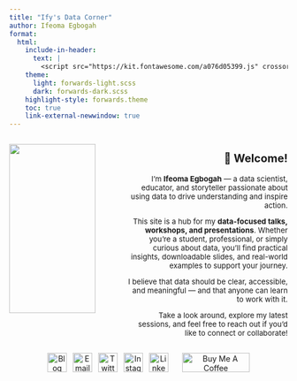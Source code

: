 ```yaml
---
title: "Ify's Data Corner"
author: Ifeoma Egbogah
format:
  html:
    include-in-header: 
      text: |
        <script src="https://kit.fontawesome.com/a076d05399.js" crossorigin="anonymous"></script>
    theme: 
      light: forwards-light.scss
      dark: forwards-dark.scss
    highlight-style: forwards.theme
    toc: true
    link-external-newwindow: true
---
```


:::: columns
::: {.column width="40%"}

<div style="text-align: left;">
![](./images/ifeoma.jpg){width="90%"} 
</div>
:::
::: {.column width="60%"}

<div style="text-align: right; font-size:0.95em;">

## 👋 Welcome!

I'm **Ifeoma Egbogah** — a data scientist, educator, and storyteller passionate about using data to drive understanding and inspire action.

This site is a hub for my **data-focused talks, workshops, and presentations**. Whether you're a student, professional, or simply curious about data, you'll find practical insights, downloadable slides, and real-world examples to support your journey.

I believe that data should be clear, accessible, and meaningful — and that anyone can learn to work with it.

Take a look around, explore my latest sessions, and feel free to reach out if you'd like to connect or collaborate!
</div>

:::

::::



::: {align="center"}
<div style="text-align: center;">
<a href="https://ifeoma-egbogah.netlify.app/blog/"><img src="https://assets.dryicons.com/uploads/icon/svg/4926/home.svg" alt="Blog" border="0" width="35" height="35"/></a>  <a href="mailto:negbogah@gmail.com"><img src="https://assets.dryicons.com/uploads/icon/svg/8009/02dc3a5c-6504-4347-85fb-3f510cfecc45.svg" alt="Email" border="0" width="35" height="35"/></a>  <a href="https://twitter.com/negbogah"><img src="https://assets.dryicons.com/uploads/icon/svg/8385/c23f7ffc-ca8d-4246-8978-ce9f6d5bcc99.svg" alt="Twitter" border="0" width="35" height="35"/></a>  <a href="https://www.instagram.com/ifyegbogah/"><img src="https://assets.dryicons.com/uploads/icon/svg/8330/62263227-bb78-4b42-a9a9-e222e0cc7b97.svg" alt="Instagram" border="0" width="35" height="35"/></a>  <a href="https://www.linkedin.com/in/ifeoma-egbogah-a88527110/"><img src="https://assets.dryicons.com/uploads/icon/svg/8337/a347cd89-1662-4421-be90-58e5e8004eae.svg" alt="LinkedIn" border="0" width="35" height="35"/></a>   <a href="https://www.buymeacoffee.com/z3tt" target="_blank"><img src="https://www.buymeacoffee.com/assets/img/guidelines/download-assets-sm-1.svg" alt="Buy Me A Coffee" style="height: 35px !important;width: 122px !important;"/></a>

</div>
:::


